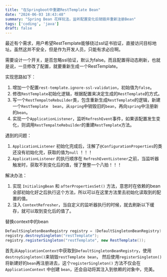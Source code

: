 ```yaml
---
title: "在Springboot中重建RestTemplate Bean"
date: "2024-06-03 18:43:48"
summary: "Spring Bean 花样玩法，监听配置变化后销毁并重新注册Bean"
tags: ['coding', 'java']
draft: false
---
```


最近有个需求，用户希望RestTemplate能够绕过ssl证书验证，直接访问目标地址。虽然这并不安全，但是作为开发人员，只能有求必应啊。

需要设计一个开关，是否忽略ssl验证，默认为false。而且配置得动态刷新，也就是说，一旦修改了配置，就要重新生成一个RestTemplate。

实现思路如下：

1. 增加一个配置`rest-template.ignore-ssl-validation`，初始值为`false`。
2. 修改`RestTemplate`初始化逻辑，根据配置来决定生成的`RestTemplate`的方式。
3. 写一个`RestTempalteRebuilder`类，包含重新生成`RestTemplate`的逻辑，新建一个`RestTemplate  bean`，从`spring`中销毁旧的`bean`，再向`spring`中注册新的`bean`。
4. 实现一个`ApplicationListener`，监听`RefreshEvent`事件，如果该配置发生变化，则调用`RestTempalteRebuilder`的重建`RestTemplate`方法。

遇到的问题：

1. `ApplicationListener` 初始化完成后，注解了`@ConfigurationProperties`的类还没有初始化完，获取的值为`null` ！！！
2. `ApplicationListener` 的执行顺序在 `RefreshEventListener`之前，当监听器触发时，获取不到变化后的值，慢了整整一个八拍！！！

解决办法：

1. 实现 `InitialingBean` 和 `afterPropertiesSet()` 方法，意思时在依赖的bean全部初始化好之后执行这个方法，所以可以在这里方法里去初始化读取到的配置的值。
2. 注入 `ContextRefresher`，当自定义的监听器执行的时候，就去刷新以下缓存，就可以取到变化后的值了。


替换context中的bean

```java
DefaultSingletonBeanRegistry registry = (DefaultSingletonBeanRegistry) applicationContext.getAutowireCapableBeanFactory();
registry.destroySingleton("restTemplate");
registry.registerSingleton("restTemplate", new RestTemplate()); 
```

首先从`ApplicationContext`中获取到`DefaultSingletonBeanRegistry`，使用`destroySingleton()`来销毁`restTemplate bean`， 然后使用`registerSingleton()`将新建好的`bean`再注册进去，这个`registerSingleton()` 方法不仅会在 `ApplicationContext` 中创建 `bean`，还会自动将其注入到依赖的对象中，完美。